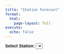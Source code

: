 ```yaml
---
title: "Station Forecast"
format: 
  html:
    page-layout: full
execute:
  echo: false
---
```


<style>
  body {
    font-family: Arial, sans-serif;
    margin: 20px;
  }
  label {
    font-weight: bold;
  }
  #forecast-chart {
    width: 100%;
    height: 500px;
    margin-top: 20px;
  }
</style>

<label for="station-dropdown">Select Station:</label>
<select id="station-dropdown"></select>

<div id="forecast-chart"></div>

<!-- Load Plotly + PapaParse -->
<script src="https://cdn.plot.ly/plotly-latest.min.js"></script>
<script src="https://cdnjs.cloudflare.com/ajax/libs/PapaParse/5.4.1/papaparse.min.js"></script>

<script>
  const stations = [
    "Ashok Vihar, Delhi - DPCC","Bawana, Delhi - DPCC","Dr. Karni Singh Shooting Range, Delhi - DPCC",
    "Dwarka-Sector 8, Delhi - DPCC","Jahangirpuri, Delhi - DPCC","Jawaharlal Nehru Stadium, Delhi - DPCC",
    "Major Dhyan Chand National Stadium, Delhi - DPCC","Mandir Marg, Delhi - DPCC","Mundka, Delhi - DPCC",
    "Najafgarh, Delhi - DPCC","Narela, Delhi - DPCC","Nehru Nagar, Delhi - DPCC","Okhla Phase-2, Delhi - DPCC",
    "Patparganj, Delhi - DPCC","Punjabi Bagh, Delhi - DPCC","Pusa, Delhi - DPCC","R K Puram, Delhi - DPCC",
    "Rohini, Delhi - DPCC","Sonia Vihar, Delhi - DPCC","Sri Aurobindo Marg, Delhi - DPCC",
    "Vivek Vihar, Delhi - DPCC","Wazirpur, Delhi - DPCC"
  ];

  // --- Preselect from query param ---
  function getQueryParam(param) {
    const urlParams = new URLSearchParams(window.location.search);
    return urlParams.get(param);
  }

  const dropdown = document.getElementById("station-dropdown");
  const selectedStation = getQueryParam("station") || stations[0];

  stations.forEach(station => {
    const option = document.createElement("option");
    option.value = station;
    option.text = station;
    if (station === selectedStation) option.selected = true;
    dropdown.add(option);
  });

  // --- CSV + Plotting ---
  let allData = null;

  Papa.parse("./data/dataset/timesfm.csv", {
    download: true,
    header: true,
    dynamicTyping: true,
    complete: function(results) {
      allData = results.data;

      allData.forEach(row => {
        row.Timestamp = new Date(row.Timestamp);
      });

      console.log("CSV loaded:", allData.length, "rows");

      plotForecast(selectedStation);
    },
    error: function(err) {
      console.error("CSV load error:", err);
      document.getElementById("forecast-chart").innerHTML = "<p>Failed to load data.</p>";
    }
  });

  // --- Dropdown change: update URL + plot ---
  dropdown.addEventListener("change", function() {
    const station = dropdown.value;

    // Update query param in the browser (without reload)
    const newUrl = window.location.pathname + "?station=" + encodeURIComponent(station);
    window.history.replaceState(null, "", newUrl);

    // Update chart instantly
    plotForecast(station);
  });

  function plotForecast(station) {
    if (!allData) return;

    const startDate = new Date("2023-10-01T00:00:00");
    const cutoff = new Date("2023-12-31T23:00:00");

    const stationData = allData.filter(row =>
      row.station === station &&
      row.Timestamp >= startDate &&
      row.Timestamp <= cutoff
    );


    if (stationData.length === 0) {
      document.getElementById("forecast-chart").innerHTML = "<p>No data found for this station before cutoff date.</p>";
      return;
    }

    const dates = stationData.map(row => row.Timestamp);
    const actual = stationData.map(row => row["Actual_PM2.5"]);
    const predicted = stationData.map(row => row["Predicted_PM2.5"]);

    Plotly.newPlot("forecast-chart", [
      { x: dates, y: actual, mode: "lines", name: "Actual PM₂.₅" },
      { x: dates, y: predicted, mode: "lines", name: "Predicted PM₂.₅" }
    ], {
      title: station + " PM₂.₅ Forecast",
      xaxis: { title: "Timestamp" },
      yaxis: { title: "PM₂.₅ (µg/m³)" },
      responsive: true
    });
  }
</script>
